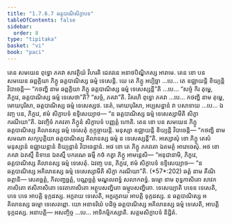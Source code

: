 ```yaml
---
title: "1.7.6.7 ឆត្តបាណិសិក្ខាបទ"
tableOfContents: false
sidebar:
  order: 8
type: "tipitaka"
basket: "vi"
book: "paci"
---
```



<DynamicBreadcrumb />

<Division number="633" book="paci">

<Paragraph number="1972" book="paci">
តេន សមយេន ពុទ្ធោ ភគវា សាវត្ថិយំ វិហរតិ ជេតវនេ អនាថបិណ្ឌិកស្ស អារាមេ. តេន ខោ បន សមយេន ឆព្ពគ្គិយា ភិក្ខូ ឆត្តបាណិស្ស ធម្មំ ទេសេន្តិ.
</Paragraph>

<Paragraph number="1973" book="paci">
យេ តេ ភិក្ខូ អប្បិច្ឆា …បេ… តេ ឧជ្ឈាយន្តិ ខិយ្យន្តិ វិបាចេន្តិ— “កថញ្ហិ នាម ឆព្ពគ្គិយា ភិក្ខូ ឆត្តបាណិស្ស ធម្មំ ទេសេស្សន្តី”តិ …បេ… “សច្ចំ កិរ តុម្ហេ, ភិក្ខវេ, ឆត្តបាណិស្ស ធម្មំ ទេសេថា”តិ? “សច្ចំ, ភគវា”តិ. វិគរហិ ពុទ្ធោ ភគវា …បេ… កថញ្ហិ នាម តុម្ហេ, មោឃបុរិសា, ឆត្តបាណិស្ស ធម្មំ ទេសេស្សថ. នេតំ, មោឃបុរិសា, អប្បសន្នានំ វា បសាទាយ …បេ… ឯវញ្ច បន, ភិក្ខវេ, ឥមំ សិក្ខាបទំ ឧទ្ទិសេយ្យាថ—
</Paragraph>

<Paragraph number="1974" book="paci">
<Emphasis>“ន ឆត្តបាណិស្ស ធម្មំ ទេសេស្សាមីតិ សិក្ខា ករណីយា”</Emphasis>តិ.
</Paragraph>

<Paragraph number="1975" book="paci">
ឯវញ្ចិទំ ភគវតា ភិក្ខូនំ សិក្ខាបទំ បញ្ញត្តំ ហោតិ.
</Paragraph>

</Division>
<Division number="634" book="paci">

<Paragraph number="1976" book="paci">
តេន ខោ បន សមយេន ភិក្ខូ ឆត្តបាណិស្ស គិលានស្ស ធម្មំ ទេសេតុំ កុក្កុច្ចាយន្តិ. មនុស្សា ឧជ្ឈាយន្តិ ខិយ្យន្តិ វិបាចេន្តិ— “កថញ្ហិ នាម សមណា សក្យបុត្តិយា ឆត្តបាណិស្ស គិលានស្ស ធម្មំ ន ទេសេស្សន្តី”តិ.
</Paragraph>

<Paragraph number="1977" book="paci">
អស្សោសុំ ខោ ភិក្ខូ តេសំ មនុស្សានំ ឧជ្ឈាយន្តានំ ខិយ្យន្តានំ វិបាចេន្តានំ. អថ ខោ តេ ភិក្ខូ ភគវតោ ឯតមត្ថំ អារោចេសុំ. អថ ខោ ភគវា ឯតស្មឹ និទានេ ឯតស្មឹ បករណេ ធម្មឹ កថំ កត្វា ភិក្ខូ អាមន្តេសិ— “អនុជានាមិ, ភិក្ខវេ, ឆត្តបាណិស្ស គិលានស្ស ធម្មំ ទេសេតុំ. ឯវញ្ច បន, ភិក្ខវេ, ឥមំ សិក្ខាបទំ ឧទ្ទិសេយ្យាថ—
</Paragraph>

<Paragraph number="1978" book="paci">
<Emphasis>“ន ឆត្តបាណិស្ស អគិលានស្ស ធម្មំ ទេសេស្សាមីតិ សិក្ខា ករណីយា”</Emphasis>តិ. (*57*:<Emphasis>202</Emphasis>)
</Paragraph>

<Paragraph number="1979" book="paci">
<Emphasis>ឆត្តំ</Emphasis> នាម តីណិ ឆត្តានិ— សេតច្ឆត្តំ, កិលញ្ជច្ឆត្តំ, បណ្ណច្ឆត្តំ មណ្ឌលពទ្ធំ សលាកពទ្ធំ.
</Paragraph>

<Paragraph number="1980" book="paci">
<Emphasis>ធម្មោ</Emphasis> នាម ពុទ្ធភាសិតោ សាវកភាសិតោ ឥសិភាសិតោ ទេវតាភាសិតោ អត្ថូបសញ្ហិតោ ធម្មូបសញ្ហិតោ.
</Paragraph>

<Paragraph number="1981" book="paci">
<Emphasis>ទេសេយ្យា</Emphasis>តិ បទេន ទេសេតិ, បទេ បទេ អាបត្តិ ទុក្កដស្ស. អក្ខរាយ ទេសេតិ, អក្ខរក្ខរាយ អាបត្តិ ទុក្កដស្ស. ន ឆត្តបាណិស្ស អគិលានស្ស ធម្មោ ទេសេតព្ពោ. យោ អនាទរិយំ បដិច្ច ឆត្តបាណិស្ស អគិលានស្ស ធម្មំ ទេសេតិ, អាបត្តិ ទុក្កដស្ស.
</Paragraph>

<Paragraph number="1982" book="paci">
អនាបត្តិ— អសញ្ចិច្ច …បេ… អាទិកម្មិកស្សាតិ.

</Paragraph>
</Division>

<Paragraph number="1983" type="center" book="paci">
សត្តមសិក្ខាបទំ និដ្ឋិតំ.
</Paragraph>